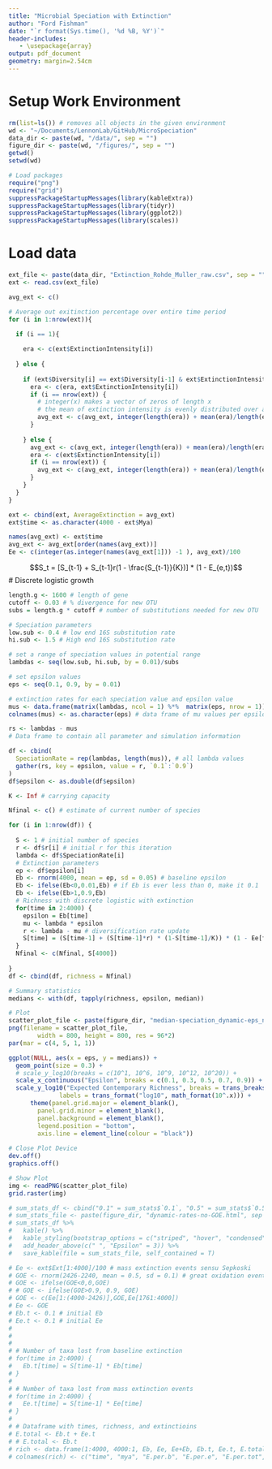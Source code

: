 ```yaml
---
title: "Microbial Speciation with Extinction"
author: "Ford Fishman"
date: "`r format(Sys.time(), '%d %B, %Y')`"
header-includes:
   - \usepackage{array}
output: pdf_document
geometry: margin=2.54cm
---
```


# Setup Work Environment

```r
rm(list=ls()) # removes all objects in the given environment
wd <- "~/Documents/LennonLab/GitHub/MicroSpeciation"
data_dir <- paste(wd, "/data/", sep = "")
figure_dir <- paste(wd, "/figures/", sep = "")
getwd()
setwd(wd)

# Load packages
require("png")
require("grid")
suppressPackageStartupMessages(library(kableExtra))
suppressPackageStartupMessages(library(tidyr))
suppressPackageStartupMessages(library(ggplot2))
suppressPackageStartupMessages(library(scales))
```

# Load data
```r
ext_file <- paste(data_dir, "Extinction_Rohde_Muller_raw.csv", sep = "")
ext <- read.csv(ext_file)

avg_ext <- c()

# Average out exitinction percentage over entire time period
for (i in 1:nrow(ext)){
  
  if (i == 1){

    era <- c(ext$ExtinctionIntensity[i])
    
  } else {
    
    if (ext$Diversity[i] == ext$Diversity[i-1] & ext$ExtinctionIntensity[i] == ext$ExtinctionIntensity[i-1]) {
      era <- c(era, ext$ExtinctionIntensity[i])
      if (i == nrow(ext)) {
        # integer(x) makes a vector of zeros of length x
        # the mean of extinction intensity is evenly distributed over an era's duration
        avg_ext <- c(avg_ext, integer(length(era)) + mean(era)/length(era))
      }
      
    } else {
      avg_ext <- c(avg_ext, integer(length(era)) + mean(era)/length(era))
      era <- c(ext$ExtinctionIntensity[i])
      if (i == nrow(ext)) {
        avg_ext <- c(avg_ext, integer(length(era)) + mean(era)/length(era))
      }
    }
  }
}

ext <- cbind(ext, AverageExtinction = avg_ext) 
ext$time <- as.character(4000 - ext$Mya)

names(avg_ext) <- ext$time
avg_ext <- avg_ext[order(names(avg_ext))] 
Ee <- c(integer(as.integer(names(avg_ext[1])) -1 ), avg_ext)/100
```

$$S_t = [S_{t-1} + S_{t-1}r(1 - \frac{S_{t-1}}{K})] * (1 - E_{e,t})$$
# Discrete logistic growth
```r
length.g <- 1600 # length of gene
cutoff <- 0.03 # % divergence for new OTU
subs = length.g * cutoff # number of substitutions needed for new OTU

# Speciation parameters
low.sub <- 0.4 # low end 16S substitution rate 
hi.sub <- 1.5 # High end 16S substitution rate

# set a range of speciation values in potential range
lambdas <- seq(low.sub, hi.sub, by = 0.01)/subs 

# set epsilon values
eps <- seq(0.1, 0.9, by = 0.01)

# extinction rates for each speciation value and epsilon value
mus <- data.frame(matrix(lambdas, ncol = 1) %*%  matrix(eps, nrow = 1))
colnames(mus) <- as.character(eps) # data frame of mu values per epsilon and lambda values

rs <- lambdas - mus
# Data frame to contain all parameter and simulation information

df <- cbind(
  SpeciationRate = rep(lambdas, length(mus)), # all lambda values
  gather(rs, key = epsilon, value = r, `0.1`:`0.9`)
)
df$epsilon <- as.double(df$epsilon)

K <- Inf # carrying capacity

Nfinal <- c() # estimate of current number of species 

for (i in 1:nrow(df)) {
  
  S <- 1 # initial number of species
  r <- df$r[i] # initial r for this iteration
  lambda <- df$SpeciationRate[i]
  # Extinction parameters
  ep <- df$epsilon[i]
  Eb <- rnorm(4000, mean = ep, sd = 0.05) # baseline epsilon
  Eb <- ifelse(Eb<0,0.01,Eb) # if Eb is ever less than 0, make it 0.1
  Eb <- ifelse(Eb>1,0.9,Eb)
  # Richness with discrete logistic with extinction
  for(time in 2:4000) {
    epsilon = Eb[time]
    mu <- lambda * epsilon 
    r <- lambda - mu # diversification rate update 
    S[time] = (S[time-1] + (S[time-1]*r) * (1-S[time-1]/K)) * (1 - Ee[time]) # growth
  }
  Nfinal <- c(Nfinal, S[4000])
  
}
df <- cbind(df, richness = Nfinal)

# Summary statistics
medians <- with(df, tapply(richness, epsilon, median))

# Plot
scatter_plot_file <- paste(figure_dir, "median-speciation_dynamic-eps_noGOE.png", sep = "")
png(filename = scatter_plot_file,
        width = 800, height = 800, res = 96*2)
par(mar = c(4, 5, 1, 1)) 

ggplot(NULL, aes(x = eps, y = medians)) + 
  geom_point(size = 0.3) + 
  # scale_y_log10(breaks = c(10^1, 10^6, 10^9, 10^12, 10^20)) + 
  scale_x_continuous("Epsilon", breaks = c(0.1, 0.3, 0.5, 0.7, 0.9)) +
  scale_y_log10("Expected Contemporary Richness", breaks = trans_breaks("log10", function(x) 10^x),
              labels = trans_format("log10", math_format(10^.x))) +
      theme(panel.grid.major = element_blank(), 
        panel.grid.minor = element_blank(),
        panel.background = element_blank(),
        legend.position = "bottom",
        axis.line = element_line(colour = "black"))
  
# Close Plot Device
dev.off()
graphics.off()

# Show Plot
img <- readPNG(scatter_plot_file)
grid.raster(img)

# sum_stats_df <- cbind("0.1" = sum_stats$`0.1`, "0.5" = sum_stats$`0.5`, "0.9" = sum_stats$`0.9`)
# sum_stats_file <- paste(figure_dir, "dynamic-rates-no-GOE.html", sep = "")
# sum_stats_df %>%
#   kable() %>%
#   kable_styling(bootstrap_options = c("striped", "hover", "condensed", "responsive"), full_width = F) %>%
#   add_header_above(c(" ", "Epsilon" = 3)) %>% 
#   save_kable(file = sum_stats_file, self_contained = T)

# Ee <- ext$Ext[1:4000]/100 # mass extinction events sensu Sepkoski
# GOE <- rnorm(2426-2240, mean = 0.5, sd = 0.1) # great oxidation event
# GOE <- ifelse(GOE<0,0,GOE)
# # GOE <- ifelse(GOE>0.9, 0.9, GOE)
# GOE <- c(Ee[1:(4000-2426)],GOE,Ee[1761:4000])
# Ee <- GOE
# Eb.t <- 0.1 # initial Eb
# Ee.t <- 0.1 # initial Ee
# 
# 
# 
# # Number of taxa lost from baseline extinction
# for(time in 2:4000) {
#   Eb.t[time] = S[time-1] * Eb[time]
# }
# 
# # Number of taxa lost from mass extinction events
# for(time in 2:4000) {
#   Ee.t[time] = S[time-1] * Ee[time]
# }
# 
# # Dataframe with times, richness, and extinctioins
# E.total <- Eb.t + Ee.t
# # E.total <- Eb.t
# rich <- data.frame(1:4000, 4000:1, Eb, Ee, Ee+Eb, Eb.t, Ee.t, E.total, S)
# colnames(rich) <- c("time", "mya", "E.per.b", "E.per.e", "E.per.tot", "E.b.rich", "E.e.rich", "E.total.rich", "S")
```


